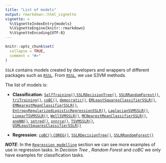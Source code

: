 ---
title: "List of models"
output: rmarkdown::html_vignette
vignette: >
  %\VignetteIndexEntry{models}
  %\VignetteEngine{knitr::rmarkdown}
  %\VignetteEncoding{UTF-8}
---

```{r, include = FALSE}
knitr::opts_chunk$set(
  collapse = TRUE,
  comment = "#>"
)
```

`SSLR` contains models created by developers and wrappers of different packages such as [`RSSL`](https://CRAN.R-project.org/package=RSSL). From [`RSSL`](https://CRAN.R-project.org/package=RSSL), we use S3VM methods.

The list of models is:

* **Classification**: [`SelfTraining()`](.././reference/selfTraining.html),[`SSLRDecisionTree()`](.././reference/SSLRDecisionTree.html), [`SSLRRandomForest()`](.././reference/SSLRRandomForest.html), [`triTraining()`](.././reference/triTraining.html), [`coBC()`](.././reference/coBC.html), [`democratic()`](.././reference/democratic.html), [`EMLeastSquaresClassifierSSLR()`](.././reference/EMLeastSquaresClassifierSSLR.html), [`EMNearestMeanClassifierSSLR()`](.././reference/EMNearestMeanClassifierSSLR.html), [`EntropyRegularizedLogisticRegressionSSLR()`](.././reference/EntropyRegularizedLogisticRegressionSSLR.html), [`LaplacianSVMSSLR()`](.././reference/LaplacianSVMSSLR.html), [`LinearTSVMSSLR()`](.././reference/LinearTSVMSSLR.html), [`WellSVMSSLR()`](.././reference/WellSVMSSLR.html), [`MCNearestMeanClassifierSSLR()`](.././reference/MCNearestMeanClassifierSSLR.html), [`oneNN()`](.././reference/oneNN.html), [`setred()`](.././reference/setred.html), [`snnrce()`](.././reference/snnrce.html), [`TSVMSSLR()`](.././reference/TSVMSSLR.html), [`USMLeastSquaresClassifierSSLR()`](.././reference/USMLeastSquaresClassifierSSLR.html)


* **Regression**: [`coBC()`](.././reference/coBC.html),[`COREG()`](.././reference/COREG.html), [`SSLRDecisionTree()`](.././reference/SSLRDecisionTree.html), [`SSLRRandomForest()`](.././reference/SSLRRandomForest.html)


***NOTE***: In the [`Regression modelling`](.././articles/regression.html) section we can see more examples of use in regression tasks. 
In *Decision Tree* , *Random Forest* and *coBC* we only have examples for classification tasks.

